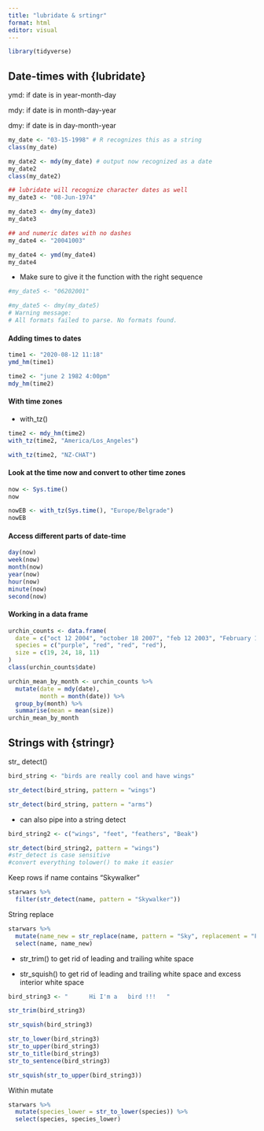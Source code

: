 ```yaml
---
title: "lubridate & srtingr"
format: html
editor: visual
---
```


```r
library(tidyverse)
```

## Date-times with {lubridate}

ymd: if date is in year-month-day

mdy: if date is in month-day-year

dmy: if date is in day-month-year

```r
my_date <- "03-15-1998" # R recognizes this as a string
class(my_date)

my_date2 <- mdy(my_date) # output now recognized as a date
my_date2
class(my_date2)

## lubridate will recognize character dates as well
my_date3 <- "08-Jun-1974"

my_date3 <- dmy(my_date3)
my_date3

## and numeric dates with no dashes
my_date4 <- "20041003"

my_date4 <- ymd(my_date4)
my_date4
```

-   Make sure to give it the function with the right sequence

```r
#my_date5 <- "06202001"

#my_date5 <- dmy(my_date5)
# Warning message:
# All formats failed to parse. No formats found. 
```

#### Adding times to dates

```r
time1 <- "2020-08-12 11:18"
ymd_hm(time1)
```

```r
time2 <- "june 2 1982 4:00pm"
mdy_hm(time2)
```

#### With time zones

-   with_tz()

```r
time2 <- mdy_hm(time2)
with_tz(time2, "America/Los_Angeles")

with_tz(time2, "NZ-CHAT")
```

#### Look at the time now and convert to other time zones

```r
now <- Sys.time()
now

nowEB <- with_tz(Sys.time(), "Europe/Belgrade")
nowEB
```

#### Access different parts of date-time

```r
day(now)
week(now)
month(now)
year(now)
hour(now)
minute(now)
second(now)
```

#### Working in a data frame

```r
urchin_counts <- data.frame(
  date = c("oct 12 2004", "october 18 2007", "feb 12 2003", "February 14, 2008"),
  species = c("purple", "red", "red", "red"),
  size = c(19, 24, 18, 11)
)
class(urchin_counts$date)
```

```r
urchin_mean_by_month <- urchin_counts %>%
  mutate(date = mdy(date),
         month = month(date)) %>%
  group_by(month) %>%
  summarise(mean = mean(size))
urchin_mean_by_month
```

## Strings with {stringr}

str\_ detect()

```r
bird_string <- "birds are really cool and have wings"
```

```r
str_detect(bird_string, pattern = "wings")

str_detect(bird_string, pattern = "arms")
```

-   can also pipe into a string detect

```r
bird_string2 <- c("wings", "feet", "feathers", "Beak")

str_detect(bird_string2, pattern = "wings")
#str_detect is case sensitive
#convert everything tolower() to make it easier
```

Keep rows if name contains "Skywalker"

```r
starwars %>%
  filter(str_detect(name, pattern = "Skywalker"))
```

String replace

```r
starwars %>%
  mutate(name_new = str_replace(name, pattern = "Sky", replacement = "Fire")) %>%
  select(name, name_new)
```

-   str_trim() to get rid of leading and trailing white space

-   str_squish() to get rid of leading and trailing white space and excess interior white space

```r
bird_string3 <- "      Hi I'm a   bird !!!   "
```

```r
str_trim(bird_string3)

str_squish(bird_string3)
```

```r
str_to_lower(bird_string3)
str_to_upper(bird_string3)
str_to_title(bird_string3)
str_to_sentence(bird_string3)

str_squish(str_to_upper(bird_string3))
```

Within mutate

```r
starwars %>% 
  mutate(species_lower = str_to_lower(species)) %>%
  select(species, species_lower)
```
